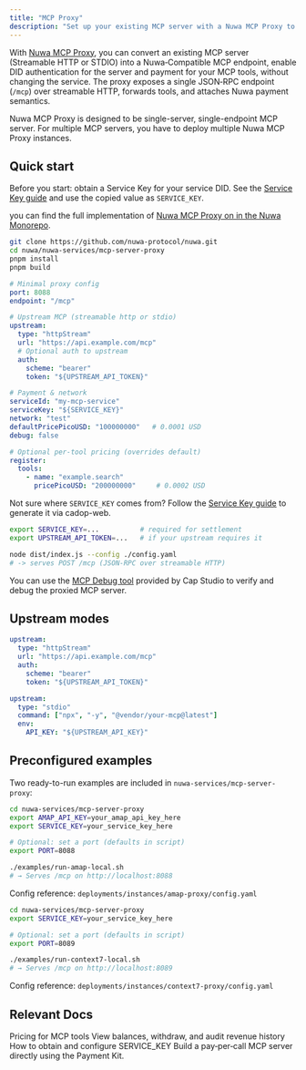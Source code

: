 ```yaml
---
title: "MCP Proxy"
description: "Set up your existing MCP server with a Nuwa MCP Proxy to start accepting payments"
---
```


With [Nuwa MCP Proxy](https://github.com/nuwa-protocol/nuwa/tree/main/nuwa-services/mcp-server-proxy), you can convert an existing MCP server (Streamable HTTP or STDIO) into a Nuwa‑Compatible MCP endpoint, enable DID authentication for the server and payment for your MCP tools, without changing the service. The proxy exposes a single JSON‑RPC endpoint (`/mcp`) over streamable HTTP, forwards tools, and attaches Nuwa payment semantics. 

<Note>
Nuwa MCP Proxy is designed to be single-server, single-endpoint MCP server. For multiple MCP servers, you have to deploy multiple Nuwa MCP Proxy instances.
</Note>

## Quick start


<Note>
Before you start: obtain a Service Key for your service DID. See the
<a href="/build-caps/service-key">Service Key guide</a> and use the copied value as
<code>SERVICE_KEY</code>.
</Note>

<Steps>
<Step title="Install and build">

you can find the full implementation of [Nuwa MCP Proxy on in the Nuwa Monorepo](https://github.com/nuwa-protocol/nuwa/tree/main/nuwa-services/mcp-server-proxy).

```bash
git clone https://github.com/nuwa-protocol/nuwa.git
cd nuwa/nuwa-services/mcp-server-proxy
pnpm install
pnpm build
```
</Step>

<Step title="Create a config.yaml">

```yaml
# Minimal proxy config
port: 8088
endpoint: "/mcp"

# Upstream MCP (streamable http or stdio)
upstream:
  type: "httpStream"
  url: "https://api.example.com/mcp"
  # Optional auth to upstream
  auth:
    scheme: "bearer"
    token: "${UPSTREAM_API_TOKEN}"

# Payment & network
serviceId: "my-mcp-service"
serviceKey: "${SERVICE_KEY}"
network: "test"
defaultPricePicoUSD: "100000000"   # 0.0001 USD
debug: false

# Optional per-tool pricing (overrides default)
register:
  tools:
    - name: "example.search"
      pricePicoUSD: "200000000"     # 0.0002 USD
```

<Tip>
Not sure where <code>SERVICE_KEY</code> comes from? Follow the
<a href="/build-caps/service-key">Service Key guide</a> to generate it via cadop-web.
</Tip>

</Step>

<Step title="Run the proxy">

```bash
export SERVICE_KEY=...          # required for settlement
export UPSTREAM_API_TOKEN=...   # if your upstream requires it

node dist/index.js --config ./config.yaml
# -> serves POST /mcp (JSON-RPC over streamable HTTP)
```

</Step>

<Step title="Verify the proxied MCP server">

You can use the [MCP Debug tool](https://test-app.nuwa.dev/cap-studio/mcp) provided by Cap Studio to verify and debug the proxied MCP server.

</Step>
</Steps>

## Upstream modes

<Tabs>
<Tab title="httpStream">

```yaml
upstream:
  type: "httpStream"
  url: "https://api.example.com/mcp"
  auth:
    scheme: "bearer"
    token: "${UPSTREAM_API_TOKEN}"
```

</Tab>
<Tab title="stdio">

```yaml
upstream:
  type: "stdio"
  command: ["npx", "-y", "@vendor/your-mcp@latest"]
  env:
    API_KEY: "${UPSTREAM_API_KEY}"
```

</Tab>
</Tabs>



## Preconfigured examples

Two ready-to-run examples are included in `nuwa-services/mcp-server-proxy`:

<Tabs>
<Tab title="Amap proxy (HTTP upstream)">

```bash
cd nuwa-services/mcp-server-proxy
export AMAP_API_KEY=your_amap_api_key_here
export SERVICE_KEY=your_service_key_here

# Optional: set a port (defaults in script)
export PORT=8088

./examples/run-amap-local.sh
# → Serves /mcp on http://localhost:8088
```

Config reference: `deployments/instances/amap-proxy/config.yaml`

</Tab>

<Tab title="Context7 proxy (stdio upstream)">

```bash
cd nuwa-services/mcp-server-proxy
export SERVICE_KEY=your_service_key_here

# Optional: set a port (defaults in script)
export PORT=8089

./examples/run-context7-local.sh
# → Serves /mcp on http://localhost:8089
```

Config reference: `deployments/instances/context7-proxy/config.yaml`

</Tab>
</Tabs>


## Relevant Docs

<CardGroup cols={2}>
    <Card title="MCP Pricing" icon="dollar-sign" href="/build-caps/service-pricing">
      Pricing for MCP tools
    </Card>
    <Card title="Revenue" icon="money-bill-wave" href="/build-caps/revenue">
      View balances, withdraw, and audit revenue history
    </Card>
    <Card title="Service Key" icon="key" href="/build-caps/service-key">
      How to obtain and configure SERVICE_KEY
    </Card>
    <Card title="MCP Server" icon="server" href="/build-caps/mcp-server">
      Build a pay‑per‑call MCP server directly using the Payment Kit.
    </Card>
</CardGroup>


